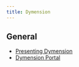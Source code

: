 ```yaml
---
title: Dymension
---
```


## General

- [Presenting Dymension](https://medium.com/@dymension/presenting-dymension-c2679116d074)
- [Dymension Portal](https://portal.dymension.xyz/rollapps)